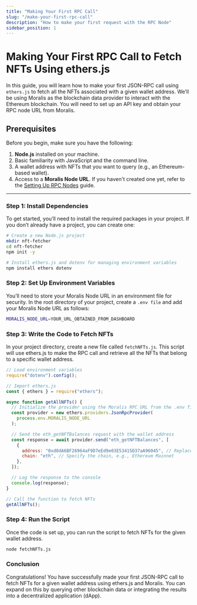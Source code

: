 ```yaml
---
title: "Making Your First RPC Call"
slug: "/make-your-first-rpc-call"
description: "How to make your first request with the RPC Node"
sidebar_position: 1
---
```



# Making Your First RPC Call to Fetch NFTs Using ethers.js

In this guide, you will learn how to make your first JSON-RPC call using `ethers.js` to fetch all the NFTs associated with a given wallet address. We’ll be using Moralis as the blockchain data provider to interact with the Ethereum blockchain. You will need to set up an API key and obtain your RPC node URL from Moralis.

## Prerequisites

Before you begin, make sure you have the following:

1. **Node.js** installed on your machine.
2. Basic familiarity with JavaScript and the command line.
3. A wallet address with NFTs that you want to query (e.g., an Ethereum-based wallet).
4. Access to a **Moralis Node URL**. If you haven't created one yet, refer to the [Setting Up RPC Nodes](/get-your-node-api-key) guide.

---

### Step 1: Install Dependencies

To get started, you’ll need to install the required packages in your project. If you don’t already have a project, you can create one:

```bash
# Create a new Node.js project
mkdir nft-fetcher
cd nft-fetcher
npm init -y

# Install ethers.js and dotenv for managing environment variables
npm install ethers dotenv
```

### Step 2: Set Up Environment Variables

You’ll need to store your Moralis Node URL in an environment file for security. In the root directory of your project, create a `.env file` and add your Moralis Node URL as follows:

```bash
MORALIS_NODE_URL=YOUR_URL_OBTAINED_FROM_DASHBOARD
```

### Step 3: Write the Code to Fetch NFTs

In your project directory, create a new file called `fetchNFTs.js`. This script will use ethers.js to make the RPC call and retrieve all the NFTs that belong to a specific wallet address.

```javascript
// Load environment variables
require("dotenv").config();

// Import ethers.js
const { ethers } = require("ethers");

async function getAllNFTs() {
  // Initialize the provider using the Moralis RPC URL from the .env file
  const provider = new ethers.providers.JsonRpcProvider(
    process.env.MORALIS_NODE_URL
  );

  // Send the eth_getNFTBalances request with the wallet address
  const response = await provider.send("eth_getNFTBalances", [
    {
      address: "0xd8dA6BF26964aF9D7eEd9e03E53415D37aA96045", // Replace this with the wallet address you want to query
      chain: "eth", // Specify the chain, e.g., Ethereum Mainnet
    },
  ]);

  // Log the response to the console
  console.log(response);
}

// Call the function to fetch NFTs
getAllNFTs();
```

### Step 4: Run the Script

Once the code is set up, you can run the script to fetch NFTs for the given wallet address.

```bash
node fetchNFTs.js
```

### Conclusion

Congratulations! You have successfully made your first JSON-RPC call to fetch NFTs for a given wallet address using ethers.js and Moralis. You can expand on this by querying other blockchain data or integrating the results into a decentralized application (dApp).
